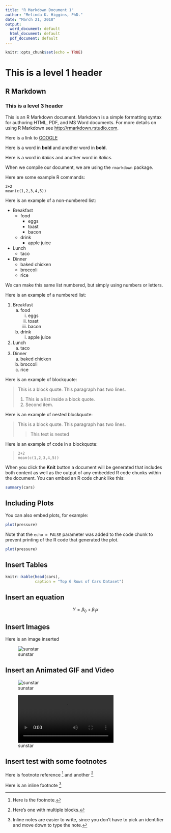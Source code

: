 ```yaml
---
title: "R Markdown Document 1"
author: "Melinda K. Higgins, PhD."
date: "March 21, 2018"
output:
  word_document: default
  html_document: default
  pdf_document: default
---
```


```r
knitr::opts_chunk$set(echo = TRUE)
```

# This is a level 1 header

## R Markdown

### This is a level 3 header

This is an R Markdown document. Markdown is a simple formatting syntax for authoring HTML, PDF, and MS Word documents. For more details on using R Markdown see <http://rmarkdown.rstudio.com>.

Here is a link to [GOOGLE](http://google.com)

Here is a word in **bold** and another word in __bold__.

Here is a word in *italics* and another word in _italics_.

When we compile our document, we are using the `rmarkdown` package.

Here are some example R commands:

```
2+2
mean(c(1,2,3,4,5))
```

Here is an example of a non-numbered list:

* Breakfast
    - food
        + eggs
        + toast
        + bacon
    - drink
        + apple juice
* Lunch
    - taco
* Dinner
    - baked chicken
    - broccoli
    - rice

We can make this same list numbered, but simply using numbers or letters.

Here is an example of a numbered list:

1. Breakfast
    a. food
        i. eggs
        ii. toast
        iii. bacon
    b. drink
        i. apple juice
2. Lunch
    a. taco
3. Dinner
    a. baked chicken
    b. broccoli
    c. rice
    
Here is an example of blockquote:

> This is a block quote. This
> paragraph has two lines.
>
> 1. This is a list inside a block quote.
> 2. Second item.

Here is an example of nested blockquote:

> This is a block quote. This
> paragraph has two lines.
>
> > This text is nested

Here is an example of code in a blockquote:

>     2+2
>     mean(c(1,2,3,4,5))


When you click the **Knit** button a document will be generated that includes both content as well as the output of any embedded R code chunks within the document. You can embed an R code chunk like this:

```r
summary(cars)
```

## Including Plots

You can also embed plots, for example:

```r
plot(pressure)
```

Note that the `echo = FALSE` parameter was added to the code chunk to prevent printing of the R code that generated the plot.

```r
plot(pressure)
```

## Insert Tables

```r
knitr::kable(head(cars),
             caption = "Top 6 Rows of Cars Dataset")
```

## Insert an equation

$$ Y = \beta_0 + \beta_1x $$

## Insert Images

Here is an image inserted

![sunstar](sunstar.png)

## Insert an Animated GIF and Video

![sunstar](sunstar/sunstar.gif)

![sunstar](sunstar/sunstar.mp4)

## Insert test with some footnotes

Here is footnote reference [^1] and another [^longnote]

Here is an inline footnote ^[Inline notes are easier to write, since you don't have to pick an identifier and move down to type the note.]

[^1]: Here is the footnote.
[^longnote]: Here's one with multiple blocks.



